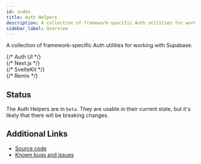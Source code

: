 ```yaml
---
id: index
title: Auth Helpers
description: A collection of framework-specific Auth utilities for working with Supabase.
sidebar_label: Overview
---
```


A collection of framework-specific Auth utilities for working with Supabase.

<div className="container" style={{ padding: 0 }}>
  <div className="grid md:grid-cols-12 gap-4">
    {/* Auth UI */}
    <div className="col-span-6">
      <ButtonCard
        to={'/guides/auth/auth-helpers/auth-ui'}
        title={'Auth UI'}
        description={'A pre-built React component for authenticating users.'}
      />
    </div>
    {/* Next.js */}
    <div className="col-span-6">
      <ButtonCard
        to={'/guides/auth/auth-helpers/nextjs'}
        title={'Next.js'}
        description={'Helpers for authenticating users in Next.js applications.'}
      />
    </div>
    {/* SvelteKit */}
    <div className="col-span-6">
      <ButtonCard
        to={'/guides/auth/auth-helpers/sveltekit'}
        title={'SvelteKit'}
        description={'Helpers for authenticating users in SvelteKit applications.'}
      />
    </div>
    {/* Remix */}
    <div className="col-span-6">
      <ButtonCard
        to={'/guides/auth/auth-helpers/remix'}
        title={'Remix'}
        description={'Helpers for authenticating users in Remix applications.'}
      />
    </div>
  </div>
</div>

## Status

The Auth Helpers are in `beta`. They are usable in their current state, but it's likely that there will be breaking changes.

## Additional Links

- [Source code](https://github.com/supabase/auth-helpers)
- [Known bugs and issues](https://github.com/supabase/auth-helpers/issues)
